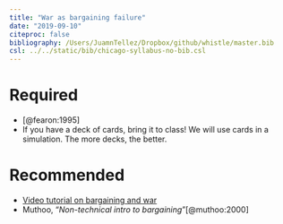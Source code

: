 ```yaml
---
title: "War as bargaining failure"
date: "2019-09-10"
citeproc: false
bibliography: /Users/JuamnTellez/Dropbox/github/whistle/master.bib
csl: ../../static/bib/chicago-syllabus-no-bib.csl
---
```


# Required

- <i class="far fa-file-pdf"></i> [@fearon:1995]
- If you have a deck of cards, bring it to class! We will use cards in a simulation. The more decks, the better. 


# Recommended

- [Video tutorial on bargaining and war](https://www.youtube.com/watch?v=JgmAezD12B8)
- <i class="far fa-file-pdf"></i> Muthoo, "*Non-technical intro to bargaining*"[@muthoo:2000]

